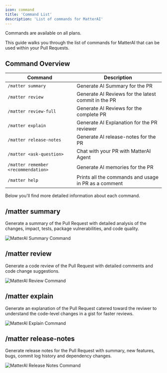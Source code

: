 ```yaml
---
icon: command
title: 'Command List'
description: 'List of commands for MatterAI'
---
```


<Note>
Commands are available on all plans.
</Note>

This guide walks you through the list of commands for MatterAI that can be used within your Pull Requests.

## Command Overview

| Command | Description |
| ------- | ----------- |
| `/matter summary` | Generate AI Summary for the PR |
| `/matter review` | Generate AI Reviews for the latest commit in the PR |
| `/matter review-full` | Generate AI Reviews for the complete PR |
| `/matter explain` | Generate AI Explanation for the PR reviewer |
| `/matter release-notes` | Generate AI release-notes for the PR |
| `/matter <ask-question>` | Chat with your PR with MatterAI Agent |
| `/matter remember <recommendation>` | Generate AI memories for the PR |
| `/matter help` | Prints all the commands and usage in PR as a comment |

Below you'll find more detailed information about each command.

## /matter summary
Generate a summary of the Pull Request with detailed analysis of the changes, impact, tests, package vulnerabilities, and code quality.

<Frame>
<img
  className="block"
  src="/images/features/summary-cmd.png"
  alt="MatterAI Summary Command"
/>
</Frame>

## /matter review
Generate a code review of the Pull Request with detailed comments and code change suggestions.

<Frame>
<img
  className="block"
  src="/images/features/review-cmd.png"
  alt="MatterAI Review Command"
/>
</Frame>

## /matter explain
Generate an explanation of the Pull Request catered toward the reviwer to understand the code-level changes in a gist for faster reviews.

<Frame>
<img
  className="block"
  src="/images/features/explain-cmd.png"
  alt="MatterAI Explain Command"
/>
</Frame>

## /matter release-notes
Generate release notes for the Pull Request with summary, new features, bugs, commit log history and dependency changes.

<Frame>
<img
  className="block"
  src="/images/features/release-notes-cmd.png"
  alt="MatterAI Release Notes Command"
/>
</Frame>



